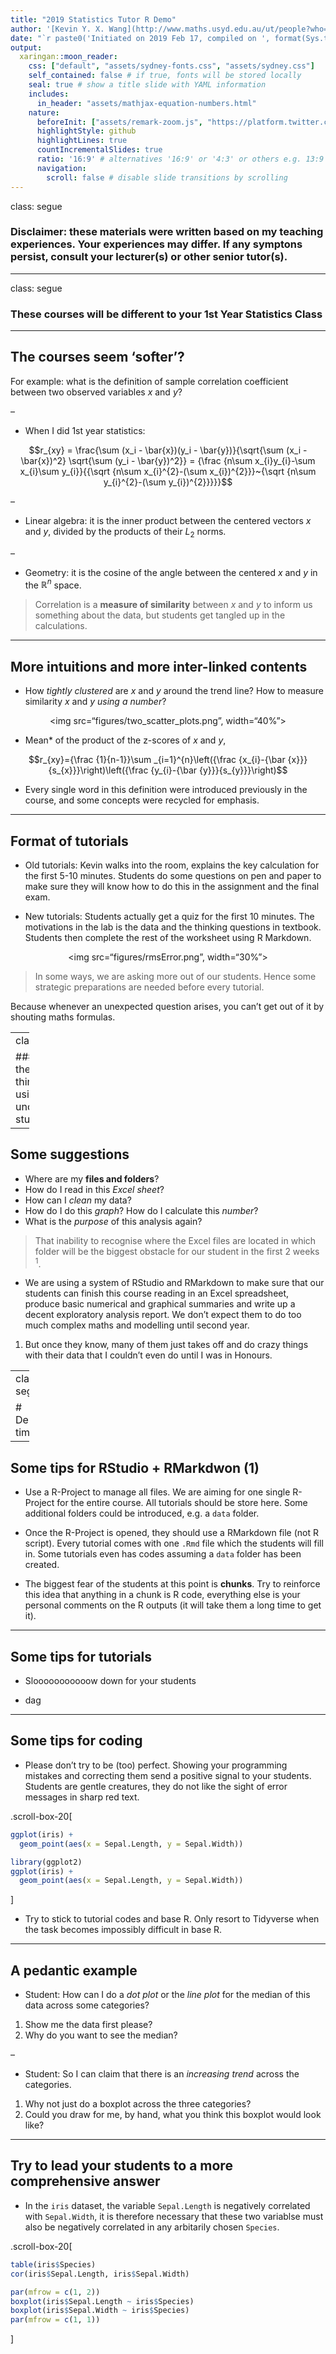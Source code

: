 ```yaml
---
title: "2019 Statistics Tutor R Demo"
author: '[Kevin Y. X. Wang](http://www.maths.usyd.edu.au/ut/people?who=KY_Wang&sms=y)'
date: "`r paste0('Initiated on 2019 Feb 17, compiled on ', format(Sys.time(), '%Y %b %d'))`"
output:
  xaringan::moon_reader:
    css: ["default", "assets/sydney-fonts.css", "assets/sydney.css"]
    self_contained: false # if true, fonts will be stored locally
    seal: true # show a title slide with YAML information
    includes:
      in_header: "assets/mathjax-equation-numbers.html"
    nature:
      beforeInit: ["assets/remark-zoom.js", "https://platform.twitter.com/widgets.js"]
      highlightStyle: github
      highlightLines: true
      countIncrementalSlides: true
      ratio: '16:9' # alternatives '16:9' or '4:3' or others e.g. 13:9
      navigation:
        scroll: false # disable slide transitions by scrolling
---
```

class: segue

### Disclaimer: these materials were written based on my teaching experiences. Your experiences may differ. If any symptons persist, consult your lecturer(s) or other senior tutor(s). 

---

class: segue

### These courses will be different to your 1st Year Statistics Class

---

## The courses seem 'softer'?

For example: what is the definition of sample correlation coefficient between two observed variables $x$ and $y$?

--

+ When I did 1st year statistics: 

$$r_{xy} =  \frac{\sum (x_i - \bar{x})(y_i - \bar{y})}{\sqrt{\sum (x_i - \bar{x})^2} \sqrt{\sum (y_i - \bar{y})^2}} = {\frac {n\sum x_{i}y_{i}-\sum x_{i}\sum y_{i}}{{\sqrt {n\sum x_{i}^{2}-(\sum x_{i})^{2}}}~{\sqrt {n\sum y_{i}^{2}-(\sum y_{i})^{2}}}}}$$


--

+ Linear algebra: it is the inner product between the centered vectors $x$ and $y$, divided by the products of their $L_2$ norms.

--

+ Geometry: it is the cosine of the angle between the centered $x$ and $y$ in the $\mathbb{R}^n$ space.

> Correlation is a **measure of similarity** between $x$ and $y$ to inform us something about the data, but students get tangled up in the calculations.

---

## More intuitions and more inter-linked contents

+ How *tightly clustered* are $x$ and $y$ around the trend line? How to measure similarity $x$ and $y$ *using a number*? 

<center>
<img src="figures/two_scatter_plots.png", width="40%">
</center>

<!-- + We look at the *centre and spread* of each paired observation in $x$ and $y$ using z-scores. Then, we get a *joint summary* of the two z-scores using multiplication and averaging.  -->

+ Mean* of the product of the z-scores of $x$ and $y$, 

$$r_{xy}={\frac {1}{n-1}}\sum _{i=1}^{n}\left({\frac {x_{i}-{\bar {x}}}{s_{x}}}\right)\left({\frac {y_{i}-{\bar {y}}}{s_{y}}}\right)$$ 

+ Every single word in this definition were introduced previously in the course, and some concepts were recycled for emphasis. 

---

## Format of tutorials 

+ Old tutorials: Kevin walks into the room, explains the key calculation for the first 5-10 minutes. Students do some questions on pen and paper to make sure they will know how to do this in the assignment and the final exam. 

+ New tutorials: Students actually get a quiz for the first 10 minutes. The motivations in the lab is the data and the thinking questions in textbook. Students then complete the rest of the worksheet using R Markdown. 

<center>
<img src="figures/rmsError.png", width="30%">
</center>

> In some ways, we are asking more out of our students. Hence some strategic preparations are needed before every tutorial.

Because whenever an unexpected question arises, you can't get out of it by shouting maths formulas.

---
class: segue



### What was the hardest thing about using `R` in your undergraduate studies?

---

## Some suggestions

+ Where are my **files and folders**?
+ How do I read in this *Excel sheet*?
+ How can I *clean* my data?
+ How do I do this *graph*? How do I calculate this *number*?
+ What is the *purpose* of this analysis again?

> That inability to recognise where the Excel files are located in which folder will be the biggest obstacle for our student in the first 2 weeks <sup>1</sup>. 

+ We are using a system of RStudio and RMarkdown to make sure that our students can finish this course reading in an Excel spreadsheet, produce basic numerical and graphical summaries and write up a decent exploratory analysis report. We don't expect them to do too much complex maths and modelling until second year. 

1. But once they know, many of them just takes off and do crazy things with their data that I couldn't even do until I was in Honours.

---
class: segue

# Demo time

---

## Some tips for RStudio + RMarkdwon (1)

+ Use a R-Project to manage all files. We are aiming for one single R-Project for the entire course. All tutorials should be store here. Some additional folders could be introduced, e.g. a `data` folder.

+ Once the R-Project is opened, they should use a RMarkdown file (not R script). Every tutorial comes with one `.Rmd` file which the students will fill in. Some tutorials even has codes assuming a `data` folder has been created. 

+ The biggest fear of the students at this point is **chunks**. Try to reinforce this idea that anything in a chunk is R code, everything else is your personal comments on the R outputs (it will take them a long time to get it). 

---

## Some tips for tutorials

+ Slooooooooooow down for your students

+ dag

---

## Some tips for coding 

+ Please don't try to be (too) perfect. Showing your programming mistakes and correcting them send a positive signal to your students. Students are gentle creatures, they do not like the sight of error messages in sharp red text.

.scroll-box-20[

```r
ggplot(iris) +
  geom_point(aes(x = Sepal.Length, y = Sepal.Width))
```

```r
library(ggplot2)
ggplot(iris) +
  geom_point(aes(x = Sepal.Length, y = Sepal.Width))
```

]

+ Try to stick to tutorial codes and base R. Only resort to Tidyverse when the task becomes impossibly difficult in base R. 

---

## A pedantic example

+ Student: How can I do a *dot plot* or the *line plot* for the median of this data across some categories? 


1.  Show me the data first please?
1.  Why do you want to see the median?



--

+ Student: So I can claim that there is an *increasing trend* across the categories. 

1.  Why not just do a boxplot across the three categories?
1.  Could you draw for me, by hand, what you think this boxplot would look like?

---

## Try to lead your students to a more comprehensive answer

+ In the `iris` dataset, the variable `Sepal.Length` is negatively correlated with `Sepal.Width`, it is therefore necessary that these two variablse must also be negatively correlated in any arbitarily chosen `Species`. 

.scroll-box-20[

```r
table(iris$Species)
cor(iris$Sepal.Length, iris$Sepal.Width)
```



```r
par(mfrow = c(1, 2))
boxplot(iris$Sepal.Length ~ iris$Species)
boxplot(iris$Sepal.Width ~ iris$Species)
par(mfrow = c(1, 1))
```

]